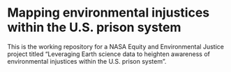 # Mapping environmental injustices within the U.S. prison system

This is the working repository for a NASA Equity and Environmental Justice project titled "Leveraging Earth science data to heighten awareness of environmental injustices within the U.S. prison system".
